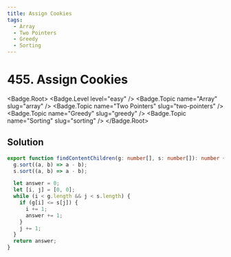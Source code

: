 ```yaml
---
title: Assign Cookies
tags:
  - Array
  - Two Pointers
  - Greedy
  - Sorting
---
```


# 455. Assign Cookies

<Badge.Root>
  <Badge.Level level="easy" />
  <Badge.Topic name="Array" slug="array" />
  <Badge.Topic name="Two Pointers" slug="two-pointers" />
  <Badge.Topic name="Greedy" slug="greedy" />
  <Badge.Topic name="Sorting" slug="sorting" />
</Badge.Root>

## Solution

```typescript filename="solution.ts" copy
export function findContentChildren(g: number[], s: number[]): number {
  g.sort((a, b) => a - b);
  s.sort((a, b) => a - b);

  let answer = 0;
  let [i, j] = [0, 0];
  while (i < g.length && j < s.length) {
    if (g[i] <= s[j]) {
      i += 1;
      answer += 1;
    }
    j += 1;
  }
  return answer;
}
```

<ProblemLink
  codingSite="leetcode"
  href="https://leetcode.com/problems/assign-cookies"
  title="Assign Cookies"
/>
